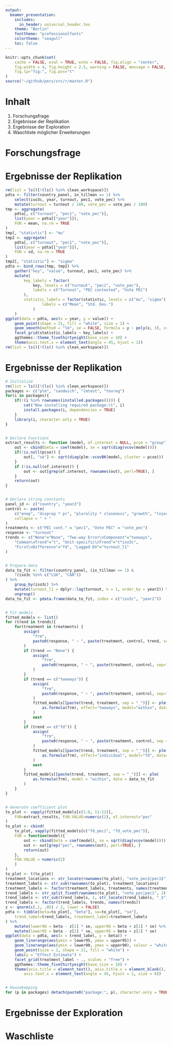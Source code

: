 ```yaml
---
output:
  beamer_presentation:
    includes:
      in_header: universal_header.tex
    theme: "Berlin"
    fonttheme: "professionalfonts"
    colortheme: "seagull"
    toc: false
---
```


```r
knitr::opts_chunk$set(
    cache = FALSE, eval = TRUE, echo = FALSE, fig.align = "center",
    fig.width = 4, fig.height = 2.5, warning = FALSE, message = FALSE,
    fig.lp="fig:", fig.pos="t"
)
source("~/github/pecs/src/r/master.R")
```

\title{Pre-Electoral Coalitions Revisited}
\subtitle{What Pre-Electoral Coalitions Boost Turnout?}

\maketitle

# Inhalt

1. Forschungsfrage
1. Ergebnisse der Replikation
1. Ergebnisse der Exploration
1. Waschliste möglicher Erweiterungen


# Forschungsfrage



# Ergebnisse der Replikation

```r
rm(list = ls()[!(ls() %in% clean_workspace)])
pdta <- filter(country_panel, in_tillman == 1) %>%
    select(iso3c, year, turnout, pec1, vote_pec) %>%
    mutate(turnout = turnout / 100, vote_pec = vote_pec / 100)
tmp <- aggregate(
    pdta[, c("turnout", "pec1", "vote_pec")],
    list(year = pdta[["year"]]),
    FUN = mean, na.rm = TRUE
)
tmp[, "statistic"] <- "mu"
tmp2 <- aggregate(
    pdta[, c("turnout", "pec1", "vote_pec")],
    list(year = pdta[["year"]]),
    FUN = sd, na.rm = TRUE
)
tmp2[, "statistic"] <- "sigma"
pdta <- bind_rows(tmp, tmp2) %>%
    gather("key", "value", turnout, pec1, vote_pec) %>%
    mutate(
        key_labels = factor(
            key, levels = c("turnout", "pec1", "vote_pec"),
            labels = c("Turnout", "PEC contested", "Vote PEC")
        ),
        statistic_labels = factor(statistic, levels = c("mu", "sigma"),
                labels = c("Mean", "Std. Dev.")
            )
    )
ggplot(data = pdta, aes(x = year, y = value)) +
    geom_point(shape = 21, fill = "white", size = 1) +
    geom_smooth(method = "lm", se = FALSE, formula = y ~ poly(x, 3), colour = "black", size = .7) +
    facet_grid(statistic_labels ~ key_labels) +
    ggthemes::theme_fivethirtyeight(base_size = 10) +
    theme(axis.text.x = element_text(angle = 45, hjust = 1))
rm(list = ls()[!(ls() %in% clean_workspace)])
```

# Ergebnisse der Replikation

```r
# Initialize
rm(list = ls()[!(ls() %in% clean_workspace)])
packages <- c("plm", "sandwich", "lmtest", "texreg")
for(i in packages){
    if(!(i %in% rownames(installed.packages()))) {
        cat("Now installing required package:\t", i)
        install.packages(i, dependencies = TRUE)
    }
    library(i, character.only = TRUE)
}


# Declare Functions
extract_results <- function (model, of.interest = NULL, pcse = "group") {
    out <- cbind(beta = coef(model), se = sqrt(diag(vcov(model))))
    if(!is.null(pcse)) {
        out[, "se"] <- sqrt(diag(plm::vcovBK(model, cluster = pcse)))
    }
    if (!is.null(of.interest)) {
        out <- out[grep(of.interest, rownames(out), perl=TRUE), ]
    }
    return(out)
}


# Declare string constants
panel_id <- c("country", "year2")
control <- paste(
    c("enep", "disprop * pr", "plurality * closeness", "growth", "lnincome"),
    collapse = " + "
)
treatments <- c("PEC cont." = "pec1", "Vote PEC" = "vote_pec")
response <- "turnout"
trends <- c("None"="None", "Two-way Error\nComponent"="twoways",
    "Common\nTrend"="t", "Unit-specific\nTrend"="t*iso3c",
    "First\nDifference"="fd", "Lagged DV"="turnout_l1"
)


# Prepare data
data_to_fit <- filter(country_panel, (in_tillman == 1) &
    !(iso3c %in% c("LUX", "CAN"))
) %>%
    group_by(iso3c) %>%
    mutate(turnout_l1 = dplyr::lag(turnout, n = 1, order_by = year2)) %>%
    ungroup()
data_to_fit <- pdata.frame(data_to_fit, index = c("iso3c", "year2"))


# Fit models
fitted_models <- list()
for (trend in trends){
    for(treatment in treatments) {
        assign(
            "frm",
            paste0(response, " ~ ", paste(treatment, control, trend, sep=" + "))
        )
        if (trend == "None") {
            assign(
                "frm",
                paste0(response, " ~ ", paste(treatment, control, sep=" + "))
            )
        }
        if (trend == c("twoways")) {
            assign(
                "frm",
                paste0(response, " ~ ", paste(treatment, control, sep=" + "))
            )
            fitted_models[[paste(trend, treatment, sep = "_")]] <- plm(
                as.formula(frm), effect="twoways", model="within", data=data_to_fit
            )
            next
        }
        if (trend == c("fd")) {
            assign(
                "frm",
                paste0(response, " ~ ", paste(treatment, control, sep = " + "))
            )
            fitted_models[[paste(trend, treatment, sep = "_")]] <- plm(
                as.formula(frm), effect="individual", model="fd", data=data_to_fit
            )
            next
        }
        fitted_models[[paste(trend, treatment, sep = "_")]] <- plm(
            as.formula(frm), model = "within", data = data_to_fit
        )
    }
}


# Generate coefficient plot
to_plot <- vapply(fitted_models[c(1:8, 11:12)],
    FUN=extract_results, FUN.VALUE=numeric(2), of.interest="pec"
)
to_plot <- cbind(
    to_plot, vapply(fitted_models[c("fd_pec1", "fd_vote_pec")],
    FUN = function(model){
        out <- cbind(beta = coef(model), se = sqrt(diag(vcov(model))))
        out <- out[grep("pec", rownames(out), perl=TRUE), ]
        return(out)
    },
    FUN.VALUE = numeric(2)
    )
)
to_plot <- t(to_plot)
treatment_locations <- str_locate(rownames(to_plot), "vote_pec$|pec1$")
treatment_labels <- str_sub(rownames(to_plot), treatment_locations)
treatment_labels <- factor(treatment_labels, treatments, names(treatments))
trend_labels <- str_split_fixed(rownames(to_plot), "vote_pec|pec1", 2)[, 1]
trend_labels <- str_sub(trend_labels, 1, str_locate(trend_labels, "_$")[, 1]-1)
trend_labels <- factor(trend_labels, trends, names(trends))
z <- qnorm(c(.1, .05) / 2, lower = FALSE)
pdta <- tibble(beta=to_plot[, "beta"], se=to_plot[, "se"],
    trend_label=trend_labels, treatment_label=treatment_labels
) %>%
    mutate(lower90 = beta - z[1] * se, upper90 = beta + z[1] * se) %>%
    mutate(lower95 = beta - z[2] * se, upper95 = beta + z[2] * se)
ggplot(data = pdta, aes(x = trend_label, y = beta)) +
    geom_linerange(aes(ymin = lower95, ymax = upper95)) +
    geom_linerange(aes(ymin = lower90, ymax = upper90), colour = "white", size = .71) +
    geom_point(size = 1, shape = 21, fill = "white") +
    labs(y = "Effect Estimate") +
    facet_grid(treatment_label ~ ., scales = "free") +
    ggthemes::theme_fivethirtyeight(base_size = 10) +
    theme(axis.title = element_text(), axis.title.x = element_blank(),
        axis.text.x = element_text(angle = 45, hjust = 1, size = 6))


# Housekeeping
for (p in packages) detach(paste0("package:", p), character.only = TRUE)
```

# Ergebnisse der Exploration

# Waschliste